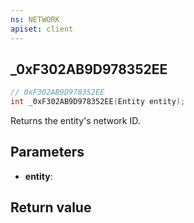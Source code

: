 ```yaml
---
ns: NETWORK
apiset: client
---
```

## _0xF302AB9D978352EE

```c
// 0xF302AB9D978352EE
int _0xF302AB9D978352EE(Entity entity);
```

Returns the entity's network ID.

## Parameters
* **entity**:

## Return value